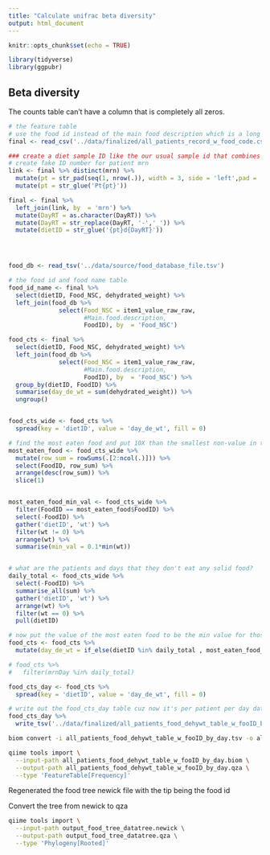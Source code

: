 ```yaml
---
title: "Calculate unifrac beta diversity"
output: html_document
---
```


```r
knitr::opts_chunk$set(echo = TRUE)
```


```r
library(tidyverse)
library(ggpubr)
```

## Beta diversity

The counts table can't have a column that is completely all zeros. 


```r
# the feature table
# use the food id instead of the main food description which is a long string
final <- read_csv('../data/finalized/all_patients_record_w_food_code.csv')

### create a diet sample ID like the our usual sample id that combines the info of the mrn and the day
# create fake ID number for patient mrn
link <- final %>% distinct(mrn) %>% 
  mutate(pt = str_pad(seq(1, nrow(.)), width = 3, side = 'left',pad = '0')) %>% 
  mutate(pt = str_glue('Pt{pt}'))

final <- final %>% 
  left_join(link, by  = 'mrn') %>% 
  mutate(DayRT = as.character(DayRT)) %>% 
  mutate(DayRT = str_replace(DayRT, '-','_')) %>% 
  mutate(dietID = str_glue('{pt}d{DayRT}')) 




food_db <- read_tsv('../data/source/food_database_file.tsv')

# the food id and food name table
food_id_name <- final %>% 
  select(dietID, Food_NSC, dehydrated_weight) %>% 
  left_join(food_db %>% 
              select(Food_NSC = item1_value_raw_raw,
                     #Main.food.description,
                     FoodID), by  = 'Food_NSC')

food_cts <- final %>% 
  select(dietID, Food_NSC, dehydrated_weight) %>% 
  left_join(food_db %>% 
              select(Food_NSC = item1_value_raw_raw,
                     #Main.food.description,
                     FoodID), by  = 'Food_NSC') %>% 
  group_by(dietID, FoodID) %>% 
  summarise(day_de_wt = sum(dehydrated_weight)) %>% 
  ungroup()  


food_cts_wide <- food_cts %>% 
  spread(key = 'dietID', value = 'day_de_wt', fill = 0)

# find the most eaten food and put 10X than the smallest non-value in those eaters that have no solid food on that day
most_eaten_food <- food_cts_wide %>% 
  mutate(row_sum = rowSums(.[2:ncol(.)])) %>% 
  select(FoodID, row_sum) %>% 
  arrange(desc(row_sum)) %>% 
  slice(1) 


most_eaten_food_min_val <- food_cts_wide %>% 
  filter(FoodID == most_eaten_food$FoodID) %>% 
  select(-FoodID) %>% 
  gather('dietID', 'wt') %>% 
  filter(wt != 0) %>% 
  arrange(wt) %>% 
  summarise(min_val = 0.1*min(wt))


# what are the patients and days that they don't eat any solid food?
daily_total <- food_cts_wide %>% 
  select(-FoodID) %>% 
  summarise_all(sum) %>% 
  gather('dietID', 'wt') %>% 
  arrange(wt) %>% 
  filter(wt == 0) %>% 
  pull(dietID)

# now put the value of the most eaten food to be the min value for those 5 mrnDay records
food_cts <- food_cts %>% 
  mutate(day_de_wt = if_else(dietID %in% daily_total , most_eaten_food_min_val$min_val, day_de_wt))

# food_cts %>% 
#   filter(mrnDay %in% daily_total)

food_cts_day <- food_cts %>% 
  spread(key = 'dietID', value = 'day_de_wt', fill = 0)

```


```r
# write out the food_cts_day table cuz now it's per patient per day data
food_cts_day %>% 
  write_tsv('../data/finalized/all_patients_food_dehywt_table_w_fooID_by_day.tsv')
```


```bash
biom convert -i all_patients_food_dehywt_table_w_fooID_by_day.tsv -o all_patients_food_dehywt_table_w_fooID_by_day.biom  --to-hdf5 --table-type="Table"
```

```bash
qiime tools import \
  --input-path all_patients_food_dehywt_table_w_fooID_by_day.biom \
  --output-path all_patients_food_dehywt_table_w_fooID_by_day.qza \
  --type 'FeatureTable[Frequency]'
```

Regenerated the food tree newick file with the tip being the food id

Convert the tree from newick to qza

```bash
qiime tools import \
  --input-path output_food_tree_datatree.newick \
  --output-path output_food_tree_datatree.qza \
  --type 'Phylogeny[Rooted]'
```

